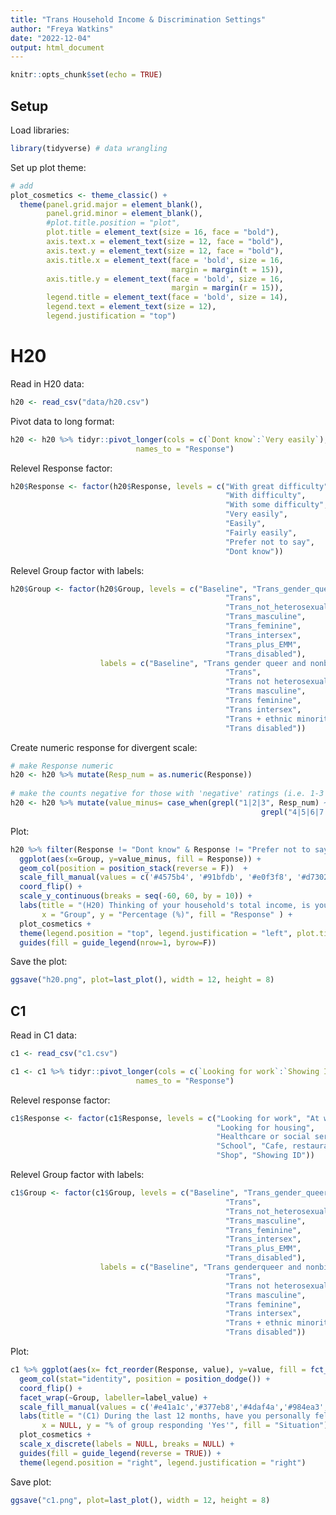 ```yaml
---
title: "Trans Household Income & Discrimination Settings"
author: "Freya Watkins"
date: "2022-12-04"
output: html_document
---
```


```r
knitr::opts_chunk$set(echo = TRUE)
```

## Setup
Load libraries:
```r
library(tidyverse) # data wrangling
```

Set up plot theme:
```r
# add 
plot_cosmetics <- theme_classic() +
  theme(panel.grid.major = element_blank(), 
        panel.grid.minor = element_blank(),
        #plot.title.position = "plot",
        plot.title = element_text(size = 16, face = "bold"),
        axis.text.x = element_text(size = 12, face = "bold"),
        axis.text.y = element_text(size = 12, face = "bold"),
        axis.title.x = element_text(face = 'bold', size = 16,
                                    margin = margin(t = 15)),
        axis.title.y = element_text(face = 'bold', size = 16,
                                    margin = margin(r = 15)),
        legend.title = element_text(face = 'bold', size = 14),
        legend.text = element_text(size = 12),
        legend.justification = "top")
```

# H20

Read in H20 data:
```r
h20 <- read_csv("data/h20.csv")
```

Pivot data to long format:
```r
h20 <- h20 %>% tidyr::pivot_longer(cols = c(`Dont know`:`Very easily`),
                            names_to = "Response")
```

Relevel Response factor:
```r
h20$Response <- factor(h20$Response, levels = c("With great difficulty", 
                                                "With difficulty",
                                                "With some difficulty", 
                                                "Very easily",
                                                "Easily",
                                                "Fairly easily",
                                                "Prefer not to say",
                                                "Dont know"))
```

Relevel Group factor with labels:
```r
h20$Group <- factor(h20$Group, levels = c("Baseline", "Trans_gender_queer_and_nonbinary",
                                                "Trans", 
                                                "Trans_not_heterosexual",
                                                "Trans_masculine",
                                                "Trans_feminine",
                                                "Trans_intersex",
                                                "Trans_plus_EMM",
                                                "Trans_disabled"),
                    labels = c("Baseline", "Trans gender queer and nonbinary",
                                                "Trans", 
                                                "Trans not heterosexual",
                                                "Trans masculine",
                                                "Trans feminine",
                                                "Trans intersex",
                                                "Trans + ethnic minority migrant",
                                                "Trans disabled"))
```

Create numeric response for divergent scale:
```r
# make Response numeric
h20 <- h20 %>% mutate(Resp_num = as.numeric(Response))
  
# make the counts negative for those with 'negative' ratings (i.e. 1-3 on likert scale)
h20 <- h20 %>% mutate(value_minus= case_when(grepl("1|2|3", Resp_num) ~ -value, 
                                                        grepl("4|5|6|7|8", Resp_num) ~ value))
```

Plot:
```r
h20 %>% filter(Response != "Dont know" & Response != "Prefer not to say") %>% 
  ggplot(aes(x=Group, y=value_minus, fill = Response)) +
  geom_col(position = position_stack(reverse = F))  +
  scale_fill_manual(values = c('#4575b4', '#91bfdb', '#e0f3f8', '#d73027', '#fc8d59', '#fee090')) +
  coord_flip() +
  scale_y_continuous(breaks = seq(-60, 60, by = 10)) +
  labs(title = "(H20) Thinking of your household's total income, is your household able to make ends meet?",
       x = "Group", y = "Percentage (%)", fill = "Response" ) +
  plot_cosmetics +
  theme(legend.position = "top", legend.justification = "left", plot.title.position = "plot") +
  guides(fill = guide_legend(nrow=1, byrow=F))
```

Save the plot:
```r
ggsave("h20.png", plot=last_plot(), width = 12, height = 8)

```



## C1

Read in C1 data:
```r
c1 <- read_csv("c1.csv")
```


```r
c1 <- c1 %>% tidyr::pivot_longer(cols = c(`Looking for work`:`Showing ID`),
                            names_to = "Response")
```

Relevel response factor:
```r
c1$Response <- factor(c1$Response, levels = c("Looking for work", "At work",
                                              "Looking for housing",
                                              "Healthcare or social services",
                                              "School", "Cafe, restaurant, bar", 
                                              "Shop", "Showing ID"))
```

Relevel Group factor with labels:
```r
c1$Group <- factor(c1$Group, levels = c("Baseline", "Trans_gender_queer_and_nonbinary",
                                                "Trans", 
                                                "Trans_not_heterosexual",
                                                "Trans_masculine",
                                                "Trans_feminine",
                                                "Trans_intersex",
                                                "Trans_plus_EMM",
                                                "Trans_disabled"),
                    labels = c("Baseline", "Trans genderqueer and nonbinary",
                                                "Trans", 
                                                "Trans not heterosexual",
                                                "Trans masculine",
                                                "Trans feminine",
                                                "Trans intersex",
                                                "Trans + ethnic minority migrant",
                                                "Trans disabled"))
```

Plot:
```r
c1 %>% ggplot(aes(x= fct_reorder(Response, value), y=value, fill = fct_reorder(Response, value))) +
  geom_col(stat="identity", position = position_dodge()) +
  coord_flip() +
  facet_wrap(~Group, labeller=label_value) +
  scale_fill_manual(values = c('#e41a1c','#377eb8','#4daf4a','#984ea3','#ff7f00','#ffff33','#a65628','#f781bf')) +
  labs(title = "(C1) During the last 12 months, have you personally felt discriminated against because of being [RESPONDENT\nCATEGORY] in any of the following situations:  For each situation select whether you felt discriminated or not.\nIf you haven’t been in some situation in the last 12 months, please select ‘haven’t done this’",
       x = NULL, y = "% of group responding 'Yes'", fill = "Situation") +
  plot_cosmetics +
  scale_x_discrete(labels = NULL, breaks = NULL) +
  guides(fill = guide_legend(reverse = TRUE)) +
  theme(legend.position = "right", legend.justification = "right")
```

Save plot:
```r
ggsave("c1.png", plot=last_plot(), width = 12, height = 8)
```